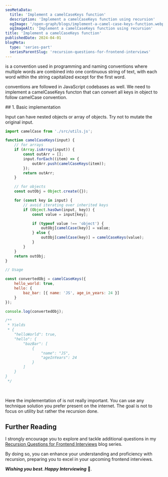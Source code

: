 ```yaml
---
seoMetaData:
  title: 'Implement a camelCaseKeys function'
  description: 'Implement a camelCaseKeys function using recursion'
  ogImage: '/open-graph/blogs/implement-a-camel-case-keys-function.webp'
  ogImageAlt: 'Implement a camelCaseKeys function using recursion'
title: 'Implement a camelCaseKeys function'
publishedDate: 2024-04-01
blogMeta:
  type: 'series-part'
  seriesParentSlug: 'recursion-questions-for-frontend-interviews'
---
```


<InlineCode code="camelCase" /> is a convention used in programming and naming conventions where multiple words are combined
into one continuous string of text, with each word within the string capitalized except for the first word.

<InlineCode code="camelCase" /> conventions are followed in JavaScript codebases as well. We need to implement a camelCaseKeys
functon that can convert all keys in object to follow camelCase convention.

<section>
## 1. Basic implementation

Input can have nested objects or array of objects. Try not to mutate the original input.

```js title="./src/camelCaseKeys.js"
import camelCase from './src/utils.js';

function camelCaseKeys(input) {
	// for arrays
	if (Array.isArray(input)) {
		const outArr = [];
		input.forEach((item) => {
			outArr.push(camelCaseKeys(item));
		});
		return outArr;
	}

	// for objects
	const outObj = Object.create({});

	for (const key in input) {
		// avoid iterating over inherited keys
		if (Object.hasOwn(input, key)) {
			const value = input[key];

			if (typeof value !== 'object') {
				outObj[camelCase(key)] = value;
			} else {
				outObj[camelCase(key)] = camelCaseKeys(value);
			}
		}
	}
	return outObj;
}

// Usage

const convertedObj = camelCaseKeys({
	hello_world: true,
	hello: {
		baz_bar: [{ name: 'JS', age_in_years: 24 }]
	}
});

console.log(convertedObj);

/**
 * Yields
 * {
    "helloWorld": true,
    "hello": {
        "bazBar": [
            {
                "name": "JS",
                "ageInYears": 24
            }
        ]
    }
}
 */
```

<br />

Here the implementation of <InlineCode code="camelCase"/> is not really important. You can use any technique solution you prefer present on the internet. The goal is not to focus on utility but rather the recursion done.

</section>

## Further Reading

I strongly encourage you to explore and tackle additional questions in my [Recursion Questions for Frontend Interviews](/blog/recursion-questions-for-frontend-interviews/ 'Find more question on recursion in the recursion questions for frontend interviews blog series') blog series.

By doing so, you can enhance your understanding and proficiency with recursion, preparing you to excel in your upcoming frontend interviews.

**_Wishing you best. Happy Interviewing_** 🫡.
